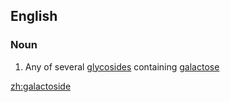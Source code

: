 ==English==

===Noun===
{{wikipedia}}
{{en-noun}}

#{{biochemistry}} Any of several [[glycoside]]s containing [[galactose]]

[[zh:galactoside]]